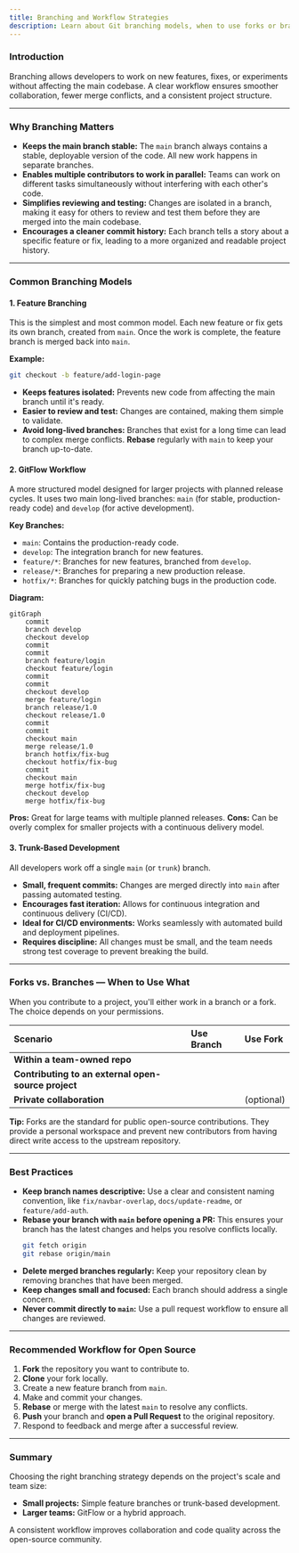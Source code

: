 ```yaml
---
title: Branching and Workflow Strategies
description: Learn about Git branching models, when to use forks or branches, and how to collaborate effectively in open source projects.
---
```



### Introduction

Branching allows developers to work on new features, fixes, or experiments without affecting the main codebase. A clear workflow ensures smoother collaboration, fewer merge conflicts, and a consistent project structure.

-----

### Why Branching Matters

  * **Keeps the main branch stable:** The `main` branch always contains a stable, deployable version of the code. All new work happens in separate branches.
  * **Enables multiple contributors to work in parallel:** Teams can work on different tasks simultaneously without interfering with each other's code.
  * **Simplifies reviewing and testing:** Changes are isolated in a branch, making it easy for others to review and test them before they are merged into the main codebase.
  * **Encourages a cleaner commit history:** Each branch tells a story about a specific feature or fix, leading to a more organized and readable project history.

-----

### Common Branching Models

#### 1\. **Feature Branching**

This is the simplest and most common model. Each new feature or fix gets its own branch, created from `main`. Once the work is complete, the feature branch is merged back into `main`.

**Example:**

```bash
git checkout -b feature/add-login-page
```

  * <CircleCheck className="inline h-4 w-4 text-green-500" /> **Keeps features isolated:** Prevents new code from affecting the main branch until it's ready.
  * <CircleCheck className="inline h-4 w-4 text-green-500" /> **Easier to review and test:** Changes are contained, making them simple to validate.
  * <TriangleAlert className="inline h-4 w-4 text-yellow-500" /> **Avoid long-lived branches:** Branches that exist for a long time can lead to complex merge conflicts. **Rebase** regularly with `main` to keep your branch up-to-date.

#### 2\. **GitFlow Workflow**

A more structured model designed for larger projects with planned release cycles. It uses two main long-lived branches: `main` (for stable, production-ready code) and `develop` (for active development).

**Key Branches:**

  * `main`: Contains the production-ready code.
  * `develop`: The integration branch for new features.
  * `feature/*`: Branches for new features, branched from `develop`.
  * `release/*`: Branches for preparing a new production release.
  * `hotfix/*`: Branches for quickly patching bugs in the production code.

**Diagram:**

```mermaid
gitGraph
    commit
    branch develop
    checkout develop
    commit
    commit
    branch feature/login
    checkout feature/login
    commit
    commit
    checkout develop
    merge feature/login
    branch release/1.0
    checkout release/1.0
    commit
    commit
    checkout main
    merge release/1.0
    branch hotfix/fix-bug
    checkout hotfix/fix-bug
    commit
    checkout main
    merge hotfix/fix-bug
    checkout develop
    merge hotfix/fix-bug
```

**Pros:** Great for large teams with multiple planned releases.
**Cons:** Can be overly complex for smaller projects with a continuous delivery model.

#### 3\. **Trunk-Based Development**

All developers work off a single `main` (or `trunk`) branch.

  * **Small, frequent commits:** Changes are merged directly into `main` after passing automated testing.
  * <CircleCheck className="inline h-4 w-4 text-green-500" /> **Encourages fast iteration:** Allows for continuous integration and continuous delivery (CI/CD).
  * <CircleCheck className="inline h-4 w-4 text-green-500" /> **Ideal for CI/CD environments:** Works seamlessly with automated build and deployment pipelines.
  * <TriangleAlert className="inline h-4 w-4 text-yellow-500" /> **Requires discipline:** All changes must be small, and the team needs strong test coverage to prevent breaking the build.

-----

### Forks vs. Branches — When to Use What

When you contribute to a project, you'll either work in a branch or a fork. The choice depends on your permissions.

| Scenario | Use Branch | Use Fork |
| :--- | :--- | :--- |
| **Within a team-owned repo** | <CircleCheck className="inline h-4 w-4 text-green-500" /> | <CircleX className="inline h-4 w-4 text-red-500" /> |
| **Contributing to an external open-source project** | <CircleX className="inline h-4 w-4 text-red-500" /> | <CircleCheck className="inline h-4 w-4 text-green-500" /> |
| **Private collaboration** | <CircleCheck className="inline h-4 w-4 text-green-500" /> | <CircleCheck className="inline h-4 w-4 text-green-500" /> (optional) |

**Tip:** Forks are the standard for public open-source contributions. They provide a personal workspace and prevent new contributors from having direct write access to the upstream repository.

-----

### Best Practices

  * **Keep branch names descriptive:** Use a clear and consistent naming convention, like `fix/navbar-overlap`, `docs/update-readme`, or `feature/add-auth`.
  * **Rebase your branch with `main` before opening a PR:** This ensures your branch has the latest changes and helps you resolve conflicts locally.
    ```bash
    git fetch origin
    git rebase origin/main
    ```
  * **Delete merged branches regularly:** Keep your repository clean by removing branches that have been merged.
  * **Keep changes small and focused:** Each branch should address a single concern.
  * **Never commit directly to `main`:** Use a pull request workflow to ensure all changes are reviewed.

-----

### Recommended Workflow for Open Source

1.  **Fork** the repository you want to contribute to.
2.  **Clone** your fork locally.
3.  Create a new feature branch from `main`.
4.  Make and commit your changes.
5.  **Rebase** or merge with the latest `main` to resolve any conflicts.
6.  **Push** your branch and **open a Pull Request** to the original repository.
7.  Respond to feedback and merge after a successful review.

-----

### Summary

Choosing the right branching strategy depends on the project's scale and team size:

  * **Small projects:** Simple feature branches or trunk-based development.
  * **Larger teams:** GitFlow or a hybrid approach.

A consistent workflow improves collaboration and code quality across the open-source community.
